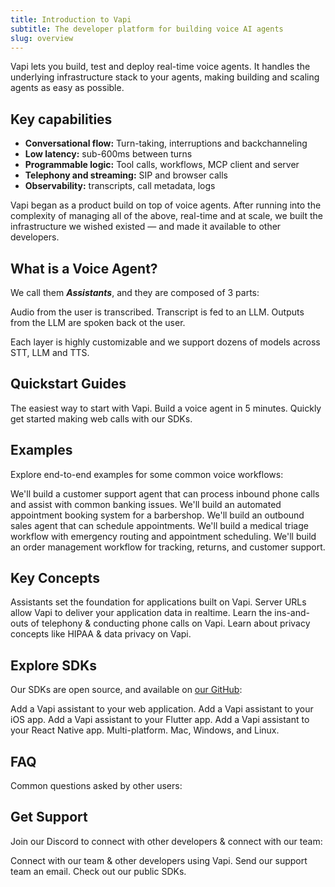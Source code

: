 ```yaml
---
title: Introduction to Vapi
subtitle: The developer platform for building voice AI agents
slug: overview
---
```


Vapi lets you build, test and deploy real-time voice agents. It handles the underlying infrastructure stack to your agents, making building and scaling agents as easy as possible. 

## Key capabilities
- **Conversational flow:** Turn-taking, interruptions and backchanneling
- **Low latency:** sub-600ms between turns
- **Programmable logic:** Tool calls, workflows, MCP client and server
- **Telephony and streaming:** SIP and browser calls
- **Observability:** transcripts, call metadata, logs

Vapi began as a product build on top of voice agents. After running into the complexity of managing all of the above, real-time and at scale, we built the infrastructure we wished existed — and made it available to other developers.

## What is a Voice Agent? 

We call them ***Assistants***, and they are composed of 3 parts: 


<CardGroup cols={3}>
  <Card title="Speech-To-Text (STT)">
    Audio from the user is transcribed. 
  </Card>
  <Card title="Large Language Model (LLM)">
    Transcript is fed to an LLM. 
  </Card>
  <Card title="Text-To-Speech (TTS)">
    Outputs from the LLM are spoken back ot the user.
  </Card>
</CardGroup>

Each layer is highly customizable and we support dozens of models across STT, LLM and TTS. 

## Quickstart Guides
<CardGroup cols={2}>
  <Card
    title="Phone Calls"
    href="/quickstart/phone">
    The easiest way to start with Vapi. Build a voice agent in 5 minutes.
  </Card>
  <Card
    title="Web Calls"
    href="/quickstart/web">
    Quickly get started making web calls with our SDKs.
  </Card>
</CardGroup>

## Examples

Explore end-to-end examples for some common voice workflows:

<CardGroup cols={3}>
  <Card
    title="Inbound Customer Support"
    icon="phone"
    iconType="solid"
    color="#f5ac4c"
    href="/assistants/examples/inbound-support"
  >
    We'll build a customer support agent that can process inbound phone calls and assist with common banking issues.
  </Card>
  <Card
    title="Appointment Scheduling"
    icon="calendar-check"
    iconType="solid"
    color="#f5ac4c"
    href="/examples/appointment-scheduling"
  >
    We'll build an automated appointment booking system for a barbershop.
  </Card>
  <Card
    title="Lead Qualification"
    icon="phone-office"
    iconType="solid"
    color="#f5ac4c"
    href="/examples/lead-qualification"
  >
    We'll build an outbound sales agent that can schedule appointments.
  </Card>
  <Card
    title="Medical Triage & Scheduling"
    icon="stethoscope"
    iconType="solid"
    color="#f5ac4c"
    href="/examples/clinic-triage-scheduling"
  >
    We'll build a medical triage workflow with emergency routing and appointment scheduling.
  </Card>
  <Card
    title="E-commerce Order Management"
    icon="shopping-cart"
    iconType="solid"
    color="#f5ac4c"
    href="/examples/ecommerce-order-management"
  >
    We'll build an order management workflow for tracking, returns, and customer support.
  </Card>
</CardGroup>

## Key Concepts

<CardGroup cols={2}>
  <Card title="Assistants" icon="robot" iconType="duotone" href="/assistants">
    Assistants set the foundation for applications built on Vapi.
  </Card>
  <Card
    title="Server URLs"
    icon="webhook"
    iconType="duotone"
    href="/server-url"
  >
    Server URLs allow Vapi to deliver your application data in realtime.
  </Card>
  <Card
    title="Phone Calling"
    icon="phone-volume"
    iconType="solid"
    href="/phone-calling"
  >
    Learn the ins-and-outs of telephony & conducting phone calls on Vapi.
  </Card>
  <Card
    title="Privacy"
    icon="signature-lock"
    iconType="duotone"
    href="security-and-privacy/hipaa"
  >
    Learn about privacy concepts like HIPAA & data privacy on Vapi.
  </Card>
</CardGroup>

## Explore SDKs

Our SDKs are open source, and available on [our GitHub](https://github.com/VapiAI):

<CardGroup cols={3}>
  <Card
    title="Vapi Web"
    icon="window"
    iconType="duotone"
    color="#ffdd03"
    href="/sdk/web"
  >
    Add a Vapi assistant to your web application.
  </Card>
  <Card
    title="Vapi iOS"
    icon="mobile-notch"
    color="#ffdd03"
    href="https://github.com/VapiAI/ios"
  >
    Add a Vapi assistant to your iOS app.
  </Card>
  <Card
    title="Vapi Flutter"
    icon="mobile-notch"
    color="#ffdd03"
    href="https://github.com/VapiAI/flutter"
  >
    Add a Vapi assistant to your Flutter app.
  </Card>
  <Card
    title="Vapi React Native"
    icon="mobile-notch"
    color="#ffdd03"
    href="https://github.com/VapiAI/react-native-sdk"
  >
    Add a Vapi assistant to your React Native app.
  </Card>
  <Card
    title="Vapi Python"
    icon="fa-brands python"
    color="#ffdd03"
    href="https://github.com/VapiAI/python"
  >
    Multi-platform. Mac, Windows, and Linux.
  </Card>
</CardGroup>

## FAQ

Common questions asked by other users:

<Markdown src="./snippets/faq-snippet.mdx" />

## Get Support

Join our Discord to connect with other developers & connect with our team:

<CardGroup cols={3}>
  <Card
    title="Join Our Discord"
    icon="fa-brands fa-discord"
    iconType="solid"
    color="#5A65EA"
    href="https://discord.gg/pUFNcf2WmH"
  >
    Connect with our team & other developers using Vapi.
  </Card>
  <Card
    title="Email Support"
    icon="mailbox"
    iconType="solid"
    color="#5A65EA"
    href="https://tally.so/r/3yD9Wx"
  >
    Send our support team an email.
  </Card>

  <Card title="GitHub" icon="fa-brands fa-github" color="#5A65EA" href="https://github.com/VapiAI">
    Check out our public SDKs. 
  </Card>

</CardGroup>
